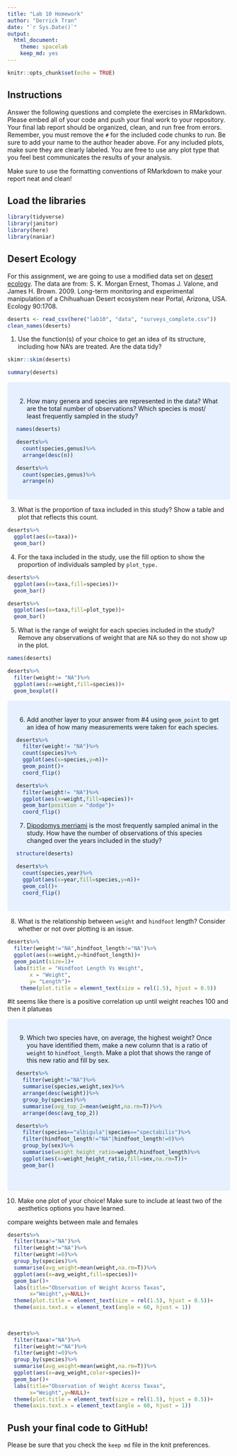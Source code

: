```yaml
---
title: "Lab 10 Homework"
author: "Derrick Tran"
date: "`r Sys.Date()`"
output:
  html_document: 
    theme: spacelab
    keep_md: yes
---
```


```r
knitr::opts_chunk$set(echo = TRUE)
```

## Instructions
Answer the following questions and complete the exercises in RMarkdown. Please embed all of your code and push your final work to your repository. Your final lab report should be organized, clean, and run free from errors. Remember, you must remove the `#` for the included code chunks to run. Be sure to add your name to the author header above. For any included plots, make sure they are clearly labeled. You are free to use any plot type that you feel best communicates the results of your analysis.  

Make sure to use the formatting conventions of RMarkdown to make your report neat and clean!  

## Load the libraries
```r
library(tidyverse)
library(janitor)
library(here)
library(naniar)
``` 

## Desert Ecology
For this assignment, we are going to use a modified data set on [desert ecology](http://esapubs.org/archive/ecol/E090/118/). The data are from: S. K. Morgan Ernest, Thomas J. Valone, and James H. Brown. 2009. Long-term monitoring and experimental manipulation of a Chihuahuan Desert ecosystem near Portal, Arizona, USA. Ecology 90:1708.
```r
deserts <- read_csv(here("lab10", "data", "surveys_complete.csv"))
clean_names(deserts)
```

1. Use the function(s) of your choice to get an idea of its structure, including how NA's are treated. Are the data tidy?  
```r
skimr::skim(deserts)
```
```r
summary(deserts)
```
<style>
div.blue { background-color:#e6f0ff; border-radius: 5px; padding: 20px;}
</style>
<div class = "blue">

2. How many genera and species are represented in the data? What are the total number of observations? Which species is most/ least frequently sampled in the study?
```r
names(deserts)
```
```r
deserts%>%
  count(species,genus)%>%
  arrange(desc(n))
```
```r
deserts%>%
  count(species,genus)%>%
  arrange(n)
```
</div>

3. What is the proportion of taxa included in this study? Show a table and plot that reflects this count.
```r
deserts%>%
  ggplot(aes(x=taxa))+
  geom_bar()
```

4. For the taxa included in the study, use the fill option to show the proportion of individuals sampled by `plot_type.`
```r
deserts%>%
  ggplot(aes(x=taxa,fill=species))+
  geom_bar()
```
```r
deserts%>%
  ggplot(aes(x=taxa,fill=plot_type))+
  geom_bar()
```

5. What is the range of weight for each species included in the study? Remove any observations of weight that are NA so they do not show up in the plot.

```r
names(deserts)
```


```r
deserts%>%
  filter(weight!= "NA")%>%
  ggplot(aes(x=weight,fill=species))+
  geom_boxplot()
```
<style>
div.blue { background-color:#e6f0ff; border-radius: 5px; padding: 20px;}
</style>
<div class = "blue">

6. Add another layer to your answer from #4 using `geom_point` to get an idea of how many measurements were taken for each species.
```r
deserts%>%
  filter(weight!= "NA")%>%
  count(species)%>%
  ggplot(aes(x=species,y=n))+
  geom_point()+
  coord_flip()

```
```r
deserts%>%
  filter(weight!= "NA")%>%
  ggplot(aes(x=weight,fill=species))+
  geom_bar(position = "dodge")+
  coord_flip()
```

7. [Dipodomys merriami](https://en.wikipedia.org/wiki/Merriam's_kangaroo_rat) is the most frequently sampled animal in the study. How have the number of observations of this species changed over the years included in the study?
```r
structure(deserts)
```

```r
deserts%>%
  count(species,year)%>%
  ggplot(aes(x=year,fill=species,y=n))+
  geom_col()+
  coord_flip()
```
</div>
8. What is the relationship between `weight` and `hindfoot` length? Consider whether or not over plotting is an issue.
```r
deserts%>%
  filter(weight!="NA",hindfoot_length!="NA")%>%
  ggplot(aes(x=weight,y=hindfoot_length))+
  geom_point(size=1)+
  labs(title = "Hindfoot Length Vs Weight",
       x = "Weight",
       y= "Length")+
    theme(plot.title = element_text(size = rel(1.5), hjust = 0.5))
```


#it seems like there is a positive correlation up until weight reaches 100 and then it platueas 

<style>
div.blue { background-color:#e6f0ff; border-radius: 5px; padding: 20px;}
</style>
<div class = "blue">

9. Which two species have, on average, the highest weight? Once you have identified them, make a new column that is a ratio of `weight` to `hindfoot_length`. Make a plot that shows the range of this new ratio and fill by sex.
```r
deserts%>%
  filter(weight!="NA")%>%
  summarise(species,weight,sex)%>%
  arrange(desc(weight))%>%
  group_by(species)%>%
  summarise(avg_top_2=mean(weight,na.rm=T))%>%
  arrange(desc(avg_top_2))
```
```r
deserts%>%
  filter(species=="albigula"|species=="spectabilis")%>%
  filter(hindfoot_length!="NA"|hindfoot_length!=0)%>%
  group_by(sex)%>%
  summarise(weight_height_ratio=weight/hindfoot_length)%>%
  ggplot(aes(x=weight_height_ratio,fill=sex,na.rm=T))+
  geom_bar()
  
```
</div>

10. Make one plot of your choice! Make sure to include at least two of the aesthetics options you have learned.

compare weights between male and females
```r
deserts%>%
  filter(taxa!="NA")%>%
  filter(weight!="NA")%>%
  filter(weight!=0)%>%
  group_by(species)%>%
  summarise(avg_weight=mean(weight,na.rm=T))%>%
  ggplot(aes(x=avg_weight,fill=species))+
  geom_bar()+
  labs(title="Observation of Weight Acorss Taxas",
       x="Weight",y=NULL)+
  theme(plot.title = element_text(size = rel(1.5), hjust = 0.5))+
  theme(axis.text.x = element_text(angle = 60, hjust = 1))
  
 
```


```r
deserts%>%
  filter(taxa!="NA")%>%
  filter(weight!="NA")%>%
  filter(weight!=0)%>%
  group_by(species)%>%
  summarise(avg_weight=mean(weight,na.rm=T))%>%
  ggplot(aes(x=avg_weight,color=species))+
  geom_bar()+
  labs(title="Observation of Weight Acorss Taxas",
       x="Weight",y=NULL)+
  theme(plot.title = element_text(size = rel(1.5), hjust = 0.5))+
  theme(axis.text.x = element_text(angle = 60, hjust = 1))
```

## Push your final code to GitHub!
Please be sure that you check the `keep md` file in the knit preferences. 

